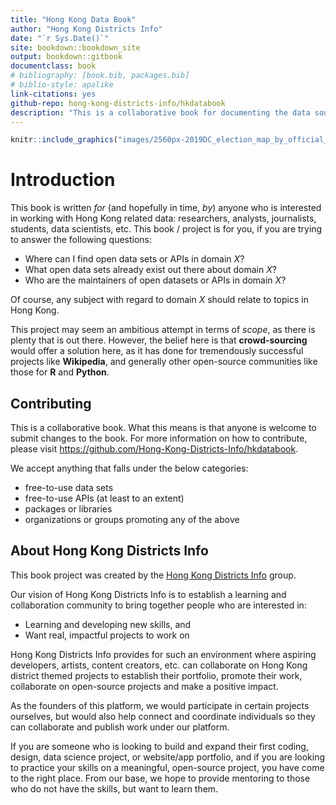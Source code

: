 ```yaml
--- 
title: "Hong Kong Data Book"
author: "Hong Kong Districts Info"
date: "`r Sys.Date()`"
site: bookdown::bookdown_site
output: bookdown::gitbook
documentclass: book
# bibliography: [book.bib, packages.bib]
# biblio-style: apalike
link-citations: yes
github-repo: hong-kong-districts-info/hkdatabook
description: "This is a collaborative book for documenting the data sources for working with projects that are related to Hong Kong."
---
```


```r
knitr::include_graphics("images/2560px-2019DC_election_map_by_official_party_affiliation.svg.png")
```

# Introduction

This book is written _for_ (and hopefully in time, _by_) anyone who is interested in working with Hong Kong related data: researchers, analysts, journalists, students, data scientists, etc. This book / project is for you, if you are trying to answer the following questions:

- Where can I find open data sets or APIs in domain _X_? 
- What open data sets already exist out there about domain _X_?
- Who are the maintainers of open datasets or APIs in domain _X_?

Of course, any subject with regard to domain _X_ should relate to topics in Hong Kong.  

This project may seem an ambitious attempt in terms of _scope_, as there is plenty that is out there. However, the belief here is that **crowd-sourcing** would offer a solution here, as it has done for tremendously successful projects like **Wikipedia**, and generally other open-source communities like those for **R** and **Python**. 

## Contributing

This is a collaborative book. What this means is that anyone is welcome to submit changes to the book. For more information on how to contribute, please visit <https://github.com/Hong-Kong-Districts-Info/hkdatabook>.

We accept anything that falls under the below categories:

- free-to-use data sets
- free-to-use APIs (at least to an extent)
- packages or libraries
- organizations or groups promoting any of the above

## About Hong Kong Districts Info

This book project was created by the [Hong Kong Districts Info](https://hong-kong-districts-info.github.io/) group. 

Our vision of Hong Kong Districts Info is to establish a learning and collaboration community to bring together people who are interested in:

- Learning and developing new skills, and
- Want real, impactful projects to work on

Hong Kong Districts Info provides for such an environment where aspiring developers, artists, content creators, etc. can collaborate on Hong Kong district themed projects to establish their portfolio, promote their work, collaborate on open-source projects and make a positive impact.

As the founders of this platform, we would participate in certain projects ourselves, but would also help connect and coordinate individuals so they can collaborate and publish work under our platform.

If you are someone who is looking to build and expand their first coding, design, data science project, or website/app portfolio, and if you are looking to practice your skills on a meaningful, open-source project, you have come to the right place. From our base, we hope to provide mentoring to those who do not have the skills, but want to learn them.

